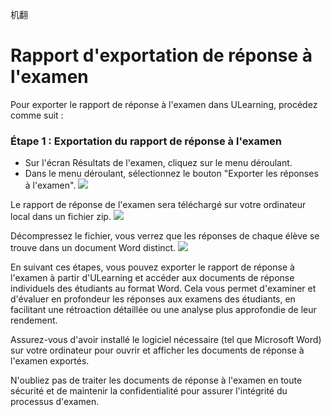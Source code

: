 机翻
# Rapport d'exportation de réponse à l'examen 
 
 Pour exporter le rapport de réponse à l'examen dans ULearning, procédez comme suit : 
 
 ### Étape 1 : Exportation du rapport de réponse à l'examen 
 
 - Sur l'écran Résultats de l'examen, cliquez sur le menu déroulant. 
 - Dans le menu déroulant, sélectionnez le bouton "Exporter les réponses à l'examen". 
 ![]( /img/utest/teacher/result13.png) 
 
 Le rapport de réponse de l'examen sera téléchargé sur votre ordinateur local dans un fichier zip. 
 ![]( /img/utest/teacher/result14.png) 
 
 Décompressez le fichier, vous verrez que les réponses de chaque élève se trouve dans un document Word distinct. 
 ![]( /img/utest/teacher/result15.png) 
 
 En suivant ces étapes, vous pouvez exporter le rapport de réponse à l'examen à partir d'ULearning et accéder aux documents de réponse individuels des étudiants au format Word. Cela vous permet d'examiner et d'évaluer en profondeur les réponses aux examens des étudiants, en facilitant une rétroaction détaillée ou une analyse plus approfondie de leur rendement. 

 Assurez-vous d'avoir installé le logiciel nécessaire (tel que Microsoft Word) sur votre ordinateur pour ouvrir et afficher les documents de réponse à l'examen exportés. 
 
 N'oubliez pas de traiter les documents de réponse à l'examen en toute sécurité et de maintenir la confidentialité pour assurer l'intégrité du processus d'examen.
